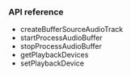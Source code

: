 <PlatformWrapper platform="web">

### API reference

- <Link to="{{Global.API_REF_WEB_ROOT}}/interfaces/iagorartc.html#createbuffersourceaudiotrack">createBufferSourceAudioTrack</Link>
- <Link to="{{Global.API_REF_WEB_ROOT}}/interfaces/ibuffersourceaudiotrack.html#startprocessaudiobuffer">startProcessAudioBuffer</Link>
- <Link to="{{Global.API_REF_WEB_ROOT}}/interfaces/ibuffersourceaudiotrack.html#stopprocessaudiobuffer">stopProcessAudioBuffer</Link>
- <Link to="{{Global.API_REF_WEB_ROOT}}/interfaces/iagorartc.html#getplaybackdevices">getPlaybackDevices</Link>
- <Link to="{{Global.API_REF_WEB_ROOT}}/interfaces/ilocalaudiotrack.html#setplaybackdevice">setPlaybackDevice</Link>

</PlatformWrapper>
